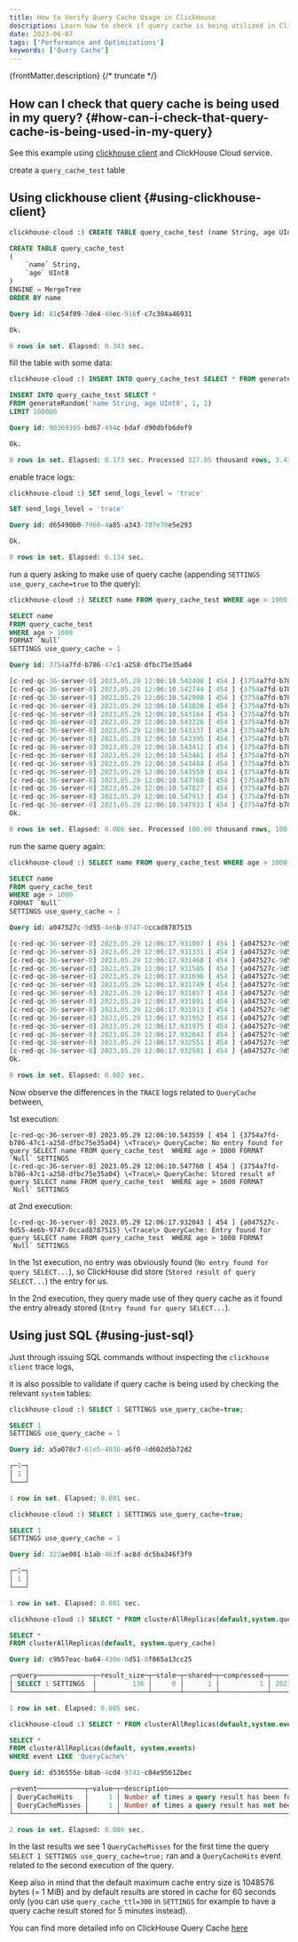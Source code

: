 ```yaml
---
title: How to Verify Query Cache Usage in ClickHouse
description: Learn how to check if query cache is being utilized in ClickHouse using `clickhouse-client` trace logs or SQL commands.
date: 2023-06-07
tags: ['Performance and Optimizations']
keywords: ['Query Cache']
---
```


{frontMatter.description}
{/* truncate */}

## How can I check that query cache is being used in my query? {#how-can-i-check-that-query-cache-is-being-used-in-my-query}

See this example using [clickhouse client](https://clickhouse.com/docs/interfaces/cli) and ClickHouse Cloud service.

create a `query_cache_test` table

## Using clickhouse client {#using-clickhouse-client}

```sql
clickhouse-cloud :) CREATE TABLE query_cache_test (name String, age UInt8) ENGINE =MergeTree ORDER BY name

CREATE TABLE query_cache_test
(
    `name` String,
    `age` UInt8
)
ENGINE = MergeTree
ORDER BY name

Query id: 81c54f09-7de4-48ec-916f-c7c304a46931

Ok.

0 rows in set. Elapsed: 0.343 sec.
```

fill the table with some data:

```sql
clickhouse-cloud :) INSERT INTO query_cache_test SELECT * FROM generateRandom('name String, age UInt8',1,1) LIMIT 100000;

INSERT INTO query_cache_test SELECT *
FROM generateRandom('name String, age UInt8', 1, 1)
LIMIT 100000

Query id: 90369105-bd67-494c-bdaf-d90dbfb6def9

Ok.

0 rows in set. Elapsed: 0.173 sec. Processed 327.05 thousand rows, 3.43 MB (1.89 million rows/s., 19.86 MB/s.)
```

enable trace logs:

```sql
clickhouse-cloud :) SET send_logs_level = 'trace'

SET send_logs_level = 'trace'

Query id: d65490b0-7960-4a85-a343-787e70e5e293

Ok.

0 rows in set. Elapsed: 0.134 sec.
```

run a query asking to make use of query cache (appending `SETTINGS use_query_cache=true` to the query):

```sql
clickhouse-cloud :) SELECT name FROM query_cache_test WHERE age > 1000 FORMAT Null SETTINGS use_query_cache=true;

SELECT name
FROM query_cache_test
WHERE age > 1000
FORMAT `Null`
SETTINGS use_query_cache = 1

Query id: 3754a7fd-b786-47c1-a258-dfbc75e35a04

[c-red-qc-36-server-0] 2023.05.29 12:06:10.542408 [ 454 ] {3754a7fd-b786-47c1-a258-dfbc75e35a04} \<Debug\> executeQuery: (from 151.53.3.113:50412, user: tony) SELECT name FROM query_cache_test  WHERE age > 1000 FORMAT Null SETTINGS use_query_cache=true; (stage: Complete)
[c-red-qc-36-server-0] 2023.05.29 12:06:10.542744 [ 454 ] {3754a7fd-b786-47c1-a258-dfbc75e35a04} \<Debug\> InterpreterSelectQuery: MergeTreeWhereOptimizer: condition "age > 1000" moved to PREWHERE
[c-red-qc-36-server-0] 2023.05.29 12:06:10.542900 [ 454 ] {3754a7fd-b786-47c1-a258-dfbc75e35a04} \<Debug\> InterpreterSelectQuery: MergeTreeWhereOptimizer: condition "age > 1000" moved to PREWHERE
[c-red-qc-36-server-0] 2023.05.29 12:06:10.543020 [ 454 ] {3754a7fd-b786-47c1-a258-dfbc75e35a04} \<Trace\> ContextAccess (tony): Access granted: SELECT(name, age) ON tony.test
[c-red-qc-36-server-0] 2023.05.29 12:06:10.543164 [ 454 ] {3754a7fd-b786-47c1-a258-dfbc75e35a04} \<Trace\> ContextAccess (tony): Access granted: SELECT(name, age) ON tony.test
[c-red-qc-36-server-0] 2023.05.29 12:06:10.543226 [ 454 ] {3754a7fd-b786-47c1-a258-dfbc75e35a04} \<Trace\> InterpreterSelectQuery: FetchColumns -> Complete
[c-red-qc-36-server-0] 2023.05.29 12:06:10.543337 [ 454 ] {3754a7fd-b786-47c1-a258-dfbc75e35a04} \<Debug\> tony.test (e61a107c-e7f8-4445-825f-88f85c72f7e9) (SelectExecutor): Key condition: unknown
[c-red-qc-36-server-0] 2023.05.29 12:06:10.543395 [ 454 ] {3754a7fd-b786-47c1-a258-dfbc75e35a04} \<Debug\> tony.test (e61a107c-e7f8-4445-825f-88f85c72f7e9) (SelectExecutor): Selected 1/1 parts by partition key, 1 parts by primary key, 12/12 marks by primary key, 12 marks to read from 1 ranges
[c-red-qc-36-server-0] 2023.05.29 12:06:10.543412 [ 454 ] {3754a7fd-b786-47c1-a258-dfbc75e35a04} \<Trace\> tony.test (e61a107c-e7f8-4445-825f-88f85c72f7e9) (SelectExecutor): Spreading mark ranges among streams (default reading)
[c-red-qc-36-server-0] 2023.05.29 12:06:10.543461 [ 454 ] {3754a7fd-b786-47c1-a258-dfbc75e35a04} \<Trace\> MergeTreeBaseSelectProcessor: PREWHERE condition was split into 1 steps: "greater(age, 1000)"
[c-red-qc-36-server-0] 2023.05.29 12:06:10.543484 [ 454 ] {3754a7fd-b786-47c1-a258-dfbc75e35a04} \<Trace\> MergeTreeInOrderSelectProcessor: Reading 1 ranges in order from part all_0_0_0, approx. 100000 rows starting from 0
[c-red-qc-36-server-0] 2023.05.29 12:06:10.543559 [ 454 ] {3754a7fd-b786-47c1-a258-dfbc75e35a04} \<Trace\> QueryCache: No entry found for query SELECT name FROM query_cache_test  WHERE age > 1000 FORMAT `Null` SETTINGS
[c-red-qc-36-server-0] 2023.05.29 12:06:10.547760 [ 454 ] {3754a7fd-b786-47c1-a258-dfbc75e35a04} \<Trace\> QueryCache: Stored result of query SELECT name FROM query_cache_test  WHERE age > 1000 FORMAT `Null` SETTINGS
[c-red-qc-36-server-0] 2023.05.29 12:06:10.547827 [ 454 ] {3754a7fd-b786-47c1-a258-dfbc75e35a04} \<Debug\> executeQuery: Read 100000 rows, 97.66 KiB in 0.005508 sec., 18155410.31227306 rows/sec., 17.31 MiB/sec.
[c-red-qc-36-server-0] 2023.05.29 12:06:10.547913 [ 454 ] {3754a7fd-b786-47c1-a258-dfbc75e35a04} \<Debug\> MemoryTracker: Peak memory usage (for query): 451.89 KiB.
[c-red-qc-36-server-0] 2023.05.29 12:06:10.547933 [ 454 ] {3754a7fd-b786-47c1-a258-dfbc75e35a04} \<Debug\> TCPHandler: Processed in 0.005911032 sec.
Ok.

0 rows in set. Elapsed: 0.006 sec. Processed 100.00 thousand rows, 100.00 KB (17.56 million rows/s., 17.56 MB/s.)
```

run the same query again:

```sql
clickhouse-cloud :) SELECT name FROM query_cache_test WHERE age > 1000 FORMAT Null SETTINGS use_query_cache=true;

SELECT name
FROM query_cache_test
WHERE age > 1000
FORMAT `Null`
SETTINGS use_query_cache = 1

Query id: a047527c-9d55-4e6b-9747-0ccad8787515

[c-red-qc-36-server-0] 2023.05.29 12:06:17.931007 [ 454 ] {a047527c-9d55-4e6b-9747-0ccad8787515} \<Debug\> executeQuery: (from 151.53.3.113:50412, user: tony) SELECT name FROM query_cache_test  WHERE age > 1000 FORMAT Null SETTINGS use_query_cache=true; (stage: Complete)
[c-red-qc-36-server-0] 2023.05.29 12:06:17.931331 [ 454 ] {a047527c-9d55-4e6b-9747-0ccad8787515} \<Debug\> InterpreterSelectQuery: MergeTreeWhereOptimizer: condition "age > 1000" moved to PREWHERE
[c-red-qc-36-server-0] 2023.05.29 12:06:17.931468 [ 454 ] {a047527c-9d55-4e6b-9747-0ccad8787515} \<Debug\> InterpreterSelectQuery: MergeTreeWhereOptimizer: condition "age > 1000" moved to PREWHERE
[c-red-qc-36-server-0] 2023.05.29 12:06:17.931585 [ 454 ] {a047527c-9d55-4e6b-9747-0ccad8787515} \<Trace\> ContextAccess (tony): Access granted: SELECT(name, age) ON tony.test
[c-red-qc-36-server-0] 2023.05.29 12:06:17.931696 [ 454 ] {a047527c-9d55-4e6b-9747-0ccad8787515} \<Trace\> ContextAccess (tony): Access granted: SELECT(name, age) ON tony.test
[c-red-qc-36-server-0] 2023.05.29 12:06:17.931749 [ 454 ] {a047527c-9d55-4e6b-9747-0ccad8787515} \<Trace\> InterpreterSelectQuery: FetchColumns -> Complete
[c-red-qc-36-server-0] 2023.05.29 12:06:17.931857 [ 454 ] {a047527c-9d55-4e6b-9747-0ccad8787515} \<Debug\> tony.test (e61a107c-e7f8-4445-825f-88f85c72f7e9) (SelectExecutor): Key condition: unknown
[c-red-qc-36-server-0] 2023.05.29 12:06:17.931891 [ 454 ] {a047527c-9d55-4e6b-9747-0ccad8787515} \<Debug\> tony.test (e61a107c-e7f8-4445-825f-88f85c72f7e9) (SelectExecutor): Selected 1/1 parts by partition key, 1 parts by primary key, 12/12 marks by primary key, 12 marks to read from 1 ranges
[c-red-qc-36-server-0] 2023.05.29 12:06:17.931913 [ 454 ] {a047527c-9d55-4e6b-9747-0ccad8787515} \<Trace\> tony.test (e61a107c-e7f8-4445-825f-88f85c72f7e9) (SelectExecutor): Spreading mark ranges among streams (default reading)
[c-red-qc-36-server-0] 2023.05.29 12:06:17.931952 [ 454 ] {a047527c-9d55-4e6b-9747-0ccad8787515} \<Trace\> MergeTreeBaseSelectProcessor: PREWHERE condition was split into 1 steps: "greater(age, 1000)"
[c-red-qc-36-server-0] 2023.05.29 12:06:17.931975 [ 454 ] {a047527c-9d55-4e6b-9747-0ccad8787515} \<Trace\> MergeTreeInOrderSelectProcessor: Reading 1 ranges in order from part all_0_0_0, approx. 100000 rows starting from 0
[c-red-qc-36-server-0] 2023.05.29 12:06:17.932043 [ 454 ] {a047527c-9d55-4e6b-9747-0ccad8787515} \<Trace\> QueryCache: Entry found for query SELECT name FROM query_cache_test  WHERE age > 1000 FORMAT `Null` SETTINGS
[c-red-qc-36-server-0] 2023.05.29 12:06:17.932551 [ 454 ] {a047527c-9d55-4e6b-9747-0ccad8787515} \<Debug\> MemoryTracker: Peak memory usage (for query): 5.19 KiB.
[c-red-qc-36-server-0] 2023.05.29 12:06:17.932581 [ 454 ] {a047527c-9d55-4e6b-9747-0ccad8787515} \<Debug\> TCPHandler: Processed in 0.001961411 sec.
Ok.

0 rows in set. Elapsed: 0.002 sec.
```

Now observe the differences in the `TRACE` logs related to `QueryCache` between,

1st execution:

```
[c-red-qc-36-server-0] 2023.05.29 12:06:10.543559 [ 454 ] {3754a7fd-b786-47c1-a258-dfbc75e35a04} \<Trace\> QueryCache: No entry found for query SELECT name FROM query_cache_test  WHERE age > 1000 FORMAT `Null` SETTINGS
[c-red-qc-36-server-0] 2023.05.29 12:06:10.547760 [ 454 ] {3754a7fd-b786-47c1-a258-dfbc75e35a04} \<Trace\> QueryCache: Stored result of query SELECT name FROM query_cache_test  WHERE age > 1000 FORMAT `Null` SETTINGS
```

at 2nd execution:

```
[c-red-qc-36-server-0] 2023.05.29 12:06:17.932043 [ 454 ] {a047527c-9d55-4e6b-9747-0ccad8787515} \<Trace\> QueryCache: Entry found for query SELECT name FROM query_cache_test  WHERE age > 1000 FORMAT `Null` SETTINGS
```

In the 1st execution, no entry was obviously found (`No entry found for query SELECT...`), so ClickHouse did store (`Stored result of query SELECT...`) the entry for us.

In the 2nd execution, they query made use of they query cache as it found the entry already stored (`Entry found for query SELECT...`).

## Using just SQL {#using-just-sql}

Just through issuing SQL commands without inspecting the `clickhouse client` trace logs, 

it is also possible to validate if query cache is being used by checking the relevant `system` tables:

```sql
clickhouse-cloud :) SELECT 1 SETTINGS use_query_cache=true;

SELECT 1
SETTINGS use_query_cache = 1

Query id: a5a078c7-61e5-4036-a6f0-4d602d5b72d2

┌─1─┐
│ 1 │
└───┘

1 row in set. Elapsed: 0.001 sec.

clickhouse-cloud :) SELECT 1 SETTINGS use_query_cache=true;

SELECT 1
SETTINGS use_query_cache = 1

Query id: 322ae001-b1ab-463f-ac8d-dc5ba346f3f9

┌─1─┐
│ 1 │
└───┘

1 row in set. Elapsed: 0.001 sec.

clickhouse-cloud :) SELECT * FROM clusterAllReplicas(default,system.query_cache);

SELECT *
FROM clusterAllReplicas(default, system.query_cache)

Query id: c9b57eac-ba64-430e-8d51-8f865a13cc25

┌─query──────────────┬─result_size─┬─stale─┬─shared─┬─compressed─┬──────────expires_at─┬─────────────key_hash─┐
│ SELECT 1 SETTINGS  │         136 │     0 │      1 │          1 │ 2023-08-02 15:08:23 │ 12188185624808016954 │
└────────────────────┴─────────────┴───────┴────────┴────────────┴─────────────────────┴──────────────────────┘

1 row in set. Elapsed: 0.005 sec.

clickhouse-cloud :) SELECT * FROM clusterAllReplicas(default,system.events) WHERE event LIKE 'QueryCache%'

SELECT *
FROM clusterAllReplicas(default, system.events)
WHERE event LIKE 'QueryCache%'

Query id: d536555e-b8ab-4cd4-9741-c04e95612bec

┌─event────────────┬─value─┬─description────────────────────────────────────────────────────────────────────────────────────────────┐
│ QueryCacheHits   │     1 │ Number of times a query result has been found in the query cache (and query computation was avoided).  │
│ QueryCacheMisses │     1 │ Number of times a query result has not been found in the query cache (and required query computation). │
└──────────────────┴───────┴────────────────────────────────────────────────────────────────────────────────────────────────────────┘

2 rows in set. Elapsed: 0.006 sec.
```

In the last results we see 1 `QueryCacheMisses` for the first time the query `SELECT 1 SETTINGS use_query_cache=true;` ran and a `QueryCacheHits` event related to the second execution of the query.

Keep also in mind that the default maximum cache entry size is 1048576 bytes (= 1 MiB) and by default results are stored in cache for 60 seconds only (you can use `query_cache_ttl=300` in `SETTINGS` for example to have a query cache result stored for 5 minutes instead).

You can find more detailed info on ClickHouse Query Cache [here](https://clickhouse.com/docs/operations/query-cache)

